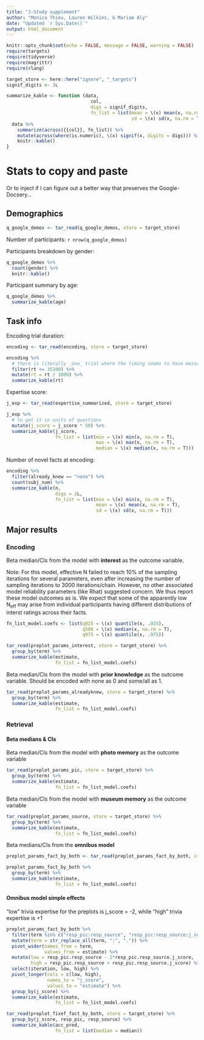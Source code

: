 ```yaml
---
title: "J-Study supplement"
author: "Monica Thieu, Lauren Wilkins, & Mariam Aly"
date: "Updated `r Sys.Date()`"
output: html_document
---
```


```r
knitr::opts_chunk$set(echo = FALSE, message = FALSE, warning = FALSE)
require(targets)
require(tidyverse)
require(magrittr)
require(rlang)

target_store <- here::here("ignore", "_targets")
signif_digits <- 3L

summarize_kable <- function (data,
                               col,
                               digs = signif_digits,
                               fn_list = list(mean = \(x) mean(x, na.rm = T),
                                              sd = \(x) sd(x, na.rm = T))) {
  data %>% 
    summarize(across({{col}}, fn_list)) %>% 
    mutate(across(where(is.numeric), \(x) signif(x, digits = digs))) %>% 
    knitr::kable()
}
```

# Stats to copy and paste

Or to inject if I can figure out a better way that preserves the Google-Docsery...

## Demographics

```r
q_google_demos <- tar_read(q_google_demos, store = target_store)
```

Number of participants: `r nrow(q_google_demos)`

Participants breakdown by gender:

```r
q_google_demos %>% 
  count(gender) %>% 
  knitr::kable()
```

Participant summary by age:

```r
q_google_demos %>% 
  summarize_kable(age)
```

## Task info

Encoding trial duration:

```r
encoding <- tar_read(encoding, store = target_store)

encoding %>%
  # there is literally _one_ trial where the timing seems to have messed up and run over
  filter(rt <= 35100) %>% 
  mutate(rt = rt / 1000) %>% 
  summarize_kable(rt)
```

Expertise score:

```r
j_exp <- tar_read(expertise_summarized, store = target_store)

j_exp %>% 
  # to get it in units of questions
  mutate(j_score = j_score * 50) %>% 
  summarize_kable(j_score,
                  fn_list = list(min = \(x) min(x, na.rm = T),
                                 max = \(x) max(x, na.rm = T),
                                 median = \(x) median(x, na.rm = T)))
```

Number of novel facts at encoding:

```r
encoding %>% 
  filter(already_knew == "none") %>% 
  count(subj_num) %>% 
  summarize_kable(n,
                  digs = 2L,
                  fn_list = list(min = \(x) min(x, na.rm = T),
                                 mean = \(x) mean(x, na.rm = T),
                                 sd = \(x) sd(x, na.rm = T)))
```

## Major results

### Encoding

Beta median/CIs from the model with **interest** as the outcome variable.

Note: For this model, effective N failed to reach 10% of the sampling iterations for several parameters, even after increasing the number of sampling iterations to 3000 iterations/chain. However, no other associated model reliability parameters (like Rhat) suggested concern. We thus report these model outcomes as is. We expect that some of the apparently low N~eff~ may arise from individual participants having different distributions of interst ratings across their facts.

```r
fn_list_model.coefs <- list(q025 = \(x) quantile(x, .025),
                            q500 = \(x) median(x, na.rm = T),
                            q975 = \(x) quantile(x, .975))

tar_read(preplot_params_interest, store = target_store) %>%
  group_by(term) %>% 
  summarize_kable(estimate,
                  fn_list = fn_list_model.coefs)
```

Beta median/CIs from the model with **prior knowledge** as the outcome variable. Should be encoded with none as 0 and some/all as 1.

```r
tar_read(preplot_params_alreadyknew, store = target_store) %>%
  group_by(term) %>% 
  summarize_kable(estimate,
                  fn_list = fn_list_model.coefs)
```


### Retrieval

#### Beta medians & CIs

Beta median/CIs from the model with **photo memory** as the outcome variable

```r
tar_read(preplot_params_pic, store = target_store) %>%
  group_by(term) %>% 
  summarize_kable(estimate,
                  fn_list = fn_list_model.coefs)
```

Beta median/CIs from the model with **museum memory** as the outcome variable

```r
tar_read(preplot_params_source, store = target_store) %>%
  group_by(term) %>% 
  summarize_kable(estimate,
                  fn_list = fn_list_model.coefs)
```


Beta medians/CIs from the **omnibus model**

```r
preplot_params_fact_by_both <- tar_read(preplot_params_fact_by_both, store = target_store) 

preplot_params_fact_by_both %>%
  group_by(term) %>% 
  summarize_kable(estimate,
                  fn_list = fn_list_model.coefs)
```

#### Omnibus model simple effects

"low" trivia expertise for the preplots is j_score = -2, while "high" trivia expertise is +1

```r
preplot_params_fact_by_both %>% 
  filter(term %in% c("resp_pic:resp_source", "resp_pic:resp_source:j_score")) %>% 
  mutate(term = str_replace_all(term, ":", ".")) %>% 
  pivot_wider(names_from = term,
              values_from = estimate) %>% 
  mutate(low = resp_pic.resp_source - 2*resp_pic.resp_source.j_score,
         high = resp_pic.resp_source + resp_pic.resp_source.j_score) %>% 
  select(iteration, low, high) %>% 
  pivot_longer(cols = c(low, high),
               names_to = "j_score",
               values_to = "estimate") %>% 
  group_by(j_score) %>% 
  summarize_kable(estimate,
                  fn_list = fn_list_model.coefs)
```

```r
tar_read(preplot_fixef_fact_by_both, store = target_store) %>% 
  group_by(j_score, resp_pic, resp_source) %>% 
  summarize_kable(acc_pred,
                  fn_list = list(median = median))
```


